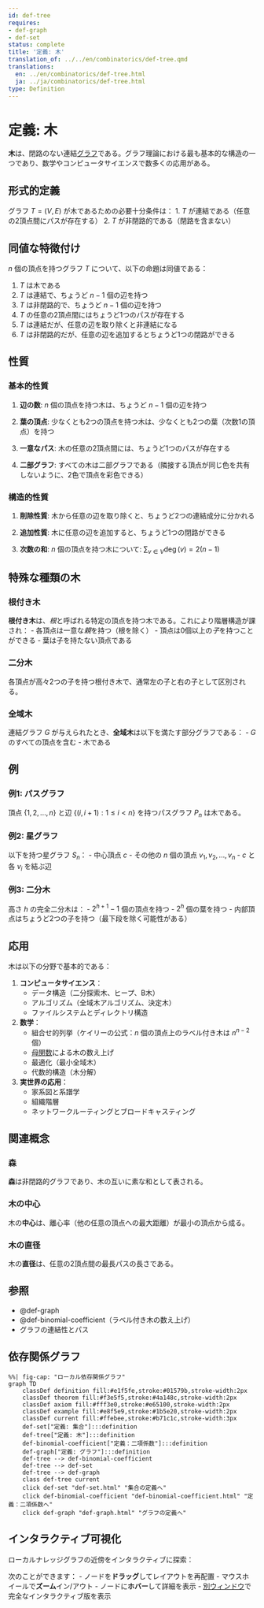 ```yaml
---
id: def-tree
requires:
- def-graph
- def-set
status: complete
title: '定義: 木'
translation_of: ../../en/combinatorics/def-tree.qmd
translations:
  en: ../en/combinatorics/def-tree.html
  ja: ../ja/combinatorics/def-tree.html
type: Definition
---
```


# 定義: 木 {#def-tree}

**木**は、閉路のない連結[グラフ](def-graph.qmd)である。グラフ理論における最も基本的な構造の一つであり、数学やコンピュータサイエンスで数多くの応用がある。

## 形式的定義

グラフ $T = (V, E)$ が木であるための必要十分条件は：
1. $T$ が連結である（任意の2頂点間にパスが存在する）
2. $T$ が非閉路的である（閉路を含まない）

## 同値な特徴付け

$n$ 個の頂点を持つグラフ $T$ について、以下の命題は同値である：

1. $T$ は木である
2. $T$ は連結で、ちょうど $n - 1$ 個の辺を持つ
3. $T$ は非閉路的で、ちょうど $n - 1$ 個の辺を持つ
4. $T$ の任意の2頂点間にはちょうど1つのパスが存在する
5. $T$ は連結だが、任意の辺を取り除くと非連結になる
6. $T$ は非閉路的だが、任意の辺を追加するとちょうど1つの閉路ができる

## 性質

### 基本的性質

1. **辺の数**: $n$ 個の頂点を持つ木は、ちょうど $n - 1$ 個の辺を持つ

2. **葉の頂点**: 少なくとも2つの頂点を持つ木は、少なくとも2つの葉（次数1の頂点）を持つ

3. **一意なパス**: 木の任意の2頂点間には、ちょうど1つのパスが存在する

4. **二部グラフ**: すべての木は二部グラフである（隣接する頂点が同じ色を共有しないように、2色で頂点を彩色できる）

### 構造的性質

1. **削除性質**: 木から任意の辺を取り除くと、ちょうど2つの連結成分に分かれる

2. **追加性質**: 木に任意の辺を追加すると、ちょうど1つの閉路ができる

3. **次数の和**: $n$ 個の頂点を持つ木について: $\sum_{v \in V} \deg(v) = 2(n - 1)$

## 特殊な種類の木

### 根付き木

**根付き木**は、*根*と呼ばれる特定の頂点を持つ木である。これにより階層構造が課され：
- 各頂点は一意な*親*を持つ（根を除く）
- 頂点は0個以上の*子*を持つことができる
- 葉は子を持たない頂点である

### 二分木

各頂点が高々2つの子を持つ根付き木で、通常左の子と右の子として区別される。

### 全域木

連結グラフ $G$ が与えられたとき、**全域木**は以下を満たす部分グラフである：
- $G$ のすべての頂点を含む
- 木である

## 例

### 例1: パスグラフ

頂点 $\{1, 2, ..., n\}$ と辺 $\{(i, i+1) : 1 \leq i < n\}$ を持つパスグラフ $P_n$ は木である。

### 例2: 星グラフ

以下を持つ星グラフ $S_n$：
- 中心頂点 $c$
- その他の $n$ 個の頂点 $v_1, v_2, ..., v_n$
- $c$ と各 $v_i$ を結ぶ辺

### 例3: 二分木

高さ $h$ の完全二分木は：
- $2^{h+1} - 1$ 個の頂点を持つ
- $2^h$ 個の葉を持つ
- 内部頂点はちょうど2つの子を持つ（最下段を除く可能性がある）

## 応用

木は以下の分野で基本的である：

1. **コンピュータサイエンス**：
   - データ構造（二分探索木、ヒープ、B木）
   - アルゴリズム（全域木アルゴリズム、決定木）
   - ファイルシステムとディレクトリ構造

2. **数学**：
   - 組合せ的列挙（ケイリーの公式：$n$ 個の頂点上のラベル付き木は $n^{n-2}$ 個）
   - [母関数](def-generating-function.qmd)による木の数え上げ
   - 最適化（最小全域木）
   - 代数的構造（木分解）

3. **実世界の応用**：
   - 家系図と系譜学
   - 組織階層
   - ネットワークルーティングとブロードキャスティング

## 関連概念

### 森

**森**は非閉路的グラフであり、木の互いに素な和として表される。

### 木の中心

木の**中心**は、離心率（他の任意の頂点への最大距離）が最小の頂点から成る。

### 木の直径

木の**直径**は、任意の2頂点間の最長パスの長さである。

## 参照

- @def-graph
- @def-binomial-coefficient（ラベル付き木の数え上げ）
- グラフの連結性とパス

## 依存関係グラフ

```mermaid
%%| fig-cap: "ローカル依存関係グラフ"
graph TD
    classDef definition fill:#e1f5fe,stroke:#01579b,stroke-width:2px
    classDef theorem fill:#f3e5f5,stroke:#4a148c,stroke-width:2px
    classDef axiom fill:#fff3e0,stroke:#e65100,stroke-width:2px
    classDef example fill:#e8f5e9,stroke:#1b5e20,stroke-width:2px
    classDef current fill:#ffebee,stroke:#b71c1c,stroke-width:3px
    def-set["定義: 集合"]:::definition
    def-tree["定義: 木"]:::definition
    def-binomial-coefficient["定義：二項係数"]:::definition
    def-graph["定義: グラフ"]:::definition
    def-tree --> def-binomial-coefficient
    def-tree --> def-set
    def-tree --> def-graph
    class def-tree current
    click def-set "def-set.html" "集合の定義へ"
    click def-binomial-coefficient "def-binomial-coefficient.html" "定義：二項係数へ"
    click def-graph "def-graph.html" "グラフの定義へ"
```

## インタラクティブ可視化

ローカルナレッジグラフの近傍をインタラクティブに探索：

::: {.graph-viz data-id="def-tree" data-width="700" data-height="500"}
:::

次のことができます：
- ノードを**ドラッグ**してレイアウトを再配置
- マウスホイールで**ズーム**イン/アウト
- ノードに**ホバー**して詳細を表示
- [別ウィンドウ](../../output/interactive/ja/def-tree.html){target="_blank"}で完全なインタラクティブ版を表示
